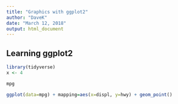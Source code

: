 ```yaml
---
title: "Graphics with ggplot2"
author: "DaveK"
date: "March 12, 2018"
output: html_document
---
```


## Learning ggplot2

```r
library(tidyverse)
x <- 4
```

```r
mpg
```

```r
ggplot(data=mpg) + mapping=aes(x=displ, y=hwy) + geom_point()
```

